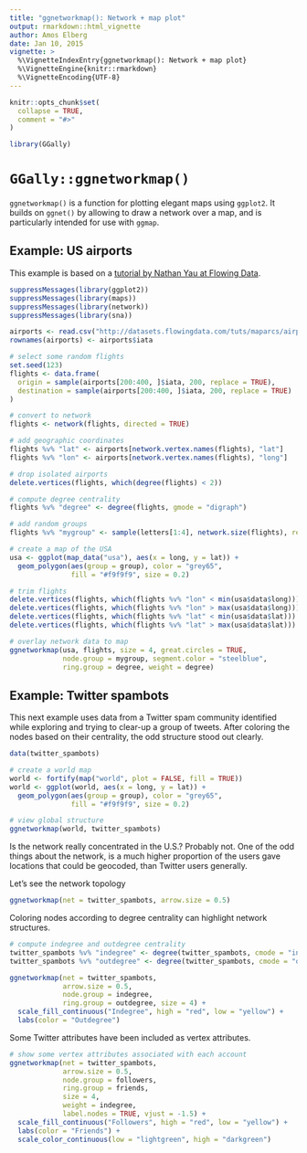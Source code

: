 ```yaml
---
title: "ggnetworkmap(): Network + map plot"
output: rmarkdown::html_vignette
author: Amos Elberg
date: Jan 10, 2015
vignette: >
  %\VignetteIndexEntry{ggnetworkmap(): Network + map plot}
  %\VignetteEngine{knitr::rmarkdown}
  %\VignetteEncoding{UTF-8}
---
```


```r
knitr::opts_chunk$set(
  collapse = TRUE,
  comment = "#>"
)
```

```r
library(GGally)
```

# `GGally::ggnetworkmap()`



`ggnetworkmap()` is a function for plotting elegant maps using `ggplot2`. It builds on `ggnet()` by allowing to draw a network over a map, and is particularly intended for use with `ggmap`.

## Example: US airports

This example is based on a [tutorial by Nathan Yau at Flowing Data](http://flowingdata.com/2011/05/11/how-to-map-connections-with-great-circles/).

```r
suppressMessages(library(ggplot2))
suppressMessages(library(maps))
suppressMessages(library(network))
suppressMessages(library(sna))

airports <- read.csv("http://datasets.flowingdata.com/tuts/maparcs/airports.csv", header = TRUE)
rownames(airports) <- airports$iata

# select some random flights
set.seed(123)
flights <- data.frame(
  origin = sample(airports[200:400, ]$iata, 200, replace = TRUE),
  destination = sample(airports[200:400, ]$iata, 200, replace = TRUE)
)

# convert to network
flights <- network(flights, directed = TRUE)

# add geographic coordinates
flights %v% "lat" <- airports[network.vertex.names(flights), "lat"]
flights %v% "lon" <- airports[network.vertex.names(flights), "long"]

# drop isolated airports
delete.vertices(flights, which(degree(flights) < 2))

# compute degree centrality
flights %v% "degree" <- degree(flights, gmode = "digraph")

# add random groups
flights %v% "mygroup" <- sample(letters[1:4], network.size(flights), replace = TRUE)

# create a map of the USA
usa <- ggplot(map_data("usa"), aes(x = long, y = lat)) +
  geom_polygon(aes(group = group), color = "grey65",
               fill = "#f9f9f9", size = 0.2)

# trim flights
delete.vertices(flights, which(flights %v% "lon" < min(usa$data$long)))
delete.vertices(flights, which(flights %v% "lon" > max(usa$data$long)))
delete.vertices(flights, which(flights %v% "lat" < min(usa$data$lat)))
delete.vertices(flights, which(flights %v% "lat" > max(usa$data$lat)))

# overlay network data to map
ggnetworkmap(usa, flights, size = 4, great.circles = TRUE,
             node.group = mygroup, segment.color = "steelblue",
             ring.group = degree, weight = degree)
```

## Example: Twitter spambots

This next example uses data from a Twitter spam community identified while exploring and trying to clear-up a group of tweets. After coloring the nodes based on their centrality, the odd structure stood out clearly.

```r
data(twitter_spambots)
```
```r
# create a world map
world <- fortify(map("world", plot = FALSE, fill = TRUE))
world <- ggplot(world, aes(x = long, y = lat)) +
  geom_polygon(aes(group = group), color = "grey65",
               fill = "#f9f9f9", size = 0.2)

# view global structure
ggnetworkmap(world, twitter_spambots)
```

Is the network really concentrated in the U.S.? Probably not. One of the odd things about the network, is a much higher proportion of the users gave locations that could be geocoded, than Twitter users generally.

Let's see the network topology

```r
ggnetworkmap(net = twitter_spambots, arrow.size = 0.5)
```

Coloring nodes according to degree centrality can highlight network structures.

```r
# compute indegree and outdegree centrality
twitter_spambots %v% "indegree" <- degree(twitter_spambots, cmode = "indegree")
twitter_spambots %v% "outdegree" <- degree(twitter_spambots, cmode = "outdegree")

ggnetworkmap(net = twitter_spambots,
             arrow.size = 0.5,
             node.group = indegree,
             ring.group = outdegree, size = 4) +
  scale_fill_continuous("Indegree", high = "red", low = "yellow") +
  labs(color = "Outdegree")
```

Some Twitter attributes have been included as vertex attributes.

```r
# show some vertex attributes associated with each account
ggnetworkmap(net = twitter_spambots,
             arrow.size = 0.5,
             node.group = followers,
             ring.group = friends,
             size = 4,
             weight = indegree,
             label.nodes = TRUE, vjust = -1.5) +
  scale_fill_continuous("Followers", high = "red", low = "yellow") +
  labs(color = "Friends") +
  scale_color_continuous(low = "lightgreen", high = "darkgreen")
```

